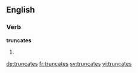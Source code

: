 
==English==

===Verb===
'''truncates'''

# {{third-person singular of|truncate}}

[[de:truncates]]
[[fr:truncates]]
[[sv:truncates]]
[[vi:truncates]]